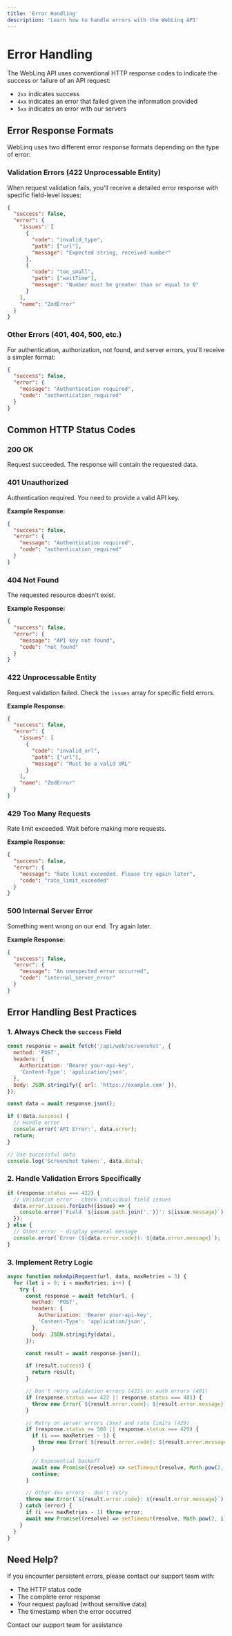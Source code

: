 ```yaml
---
title: 'Error Handling'
description: 'Learn how to handle errors with the WebLinq API'
---
```


# Error Handling

The WebLinq API uses conventional HTTP response codes to indicate the success or failure of an API request:

- `2xx` indicates success
- `4xx` indicates an error that failed given the information provided
- `5xx` indicates an error with our servers

## Error Response Formats

WebLinq uses two different error response formats depending on the type of error:

### Validation Errors (422 Unprocessable Entity)

When request validation fails, you'll receive a detailed error response with specific field-level issues:

```json Validation Error Format
{
  "success": false,
  "error": {
    "issues": [
      {
        "code": "invalid_type",
        "path": ["url"],
        "message": "Expected string, received number"
      },
      {
        "code": "too_small",
        "path": ["waitTime"],
        "message": "Number must be greater than or equal to 0"
      }
    ],
    "name": "ZodError"
  }
}
```

### Other Errors (401, 404, 500, etc.)

For authentication, authorization, not found, and server errors, you'll receive a simpler format:

```json Simple Error Format
{
  "success": false,
  "error": {
    "message": "Authentication required",
    "code": "authentication_required"
  }
}
```

## Common HTTP Status Codes

### 200 OK

Request succeeded. The response will contain the requested data.

### 401 Unauthorized

Authentication required. You need to provide a valid API key.

**Example Response:**

```json
{
  "success": false,
  "error": {
    "message": "Authentication required",
    "code": "authentication_required"
  }
}
```

### 404 Not Found

The requested resource doesn't exist.

**Example Response:**

```json
{
  "success": false,
  "error": {
    "message": "API key not found",
    "code": "not_found"
  }
}
```

### 422 Unprocessable Entity

Request validation failed. Check the `issues` array for specific field errors.

**Example Response:**

```json
{
  "success": false,
  "error": {
    "issues": [
      {
        "code": "invalid_url",
        "path": ["url"],
        "message": "Must be a valid URL"
      }
    ],
    "name": "ZodError"
  }
}
```

### 429 Too Many Requests

Rate limit exceeded. Wait before making more requests.

**Example Response:**

```json
{
  "success": false,
  "error": {
    "message": "Rate limit exceeded. Please try again later",
    "code": "rate_limit_exceeded"
  }
}
```

### 500 Internal Server Error

Something went wrong on our end. Try again later.

**Example Response:**

```json
{
  "success": false,
  "error": {
    "message": "An unexpected error occurred",
    "code": "internal_server_error"
  }
}
```

## Error Handling Best Practices

### 1. Always Check the `success` Field

```javascript
const response = await fetch('/api/web/screenshot', {
  method: 'POST',
  headers: {
    Authorization: 'Bearer your-api-key',
    'Content-Type': 'application/json',
  },
  body: JSON.stringify({ url: 'https://example.com' }),
});

const data = await response.json();

if (!data.success) {
  // Handle error
  console.error('API Error:', data.error);
  return;
}

// Use successful data
console.log('Screenshot taken:', data.data);
```

### 2. Handle Validation Errors Specifically

```javascript
if (response.status === 422) {
  // Validation error - check individual field issues
  data.error.issues.forEach((issue) => {
    console.error(`Field '${issue.path.join('.')}': ${issue.message}`);
  });
} else {
  // Other error - display general message
  console.error(`Error (${data.error.code}): ${data.error.message}`);
}
```

### 3. Implement Retry Logic

```javascript
async function makeApiRequest(url, data, maxRetries = 3) {
  for (let i = 0; i < maxRetries; i++) {
    try {
      const response = await fetch(url, {
        method: 'POST',
        headers: {
          Authorization: 'Bearer your-api-key',
          'Content-Type': 'application/json',
        },
        body: JSON.stringify(data),
      });

      const result = await response.json();

      if (result.success) {
        return result;
      }

      // Don't retry validation errors (422) or auth errors (401)
      if (response.status === 422 || response.status === 401) {
        throw new Error(`${result.error.code}: ${result.error.message}`);
      }

      // Retry on server errors (5xx) and rate limits (429)
      if (response.status >= 500 || response.status === 429) {
        if (i === maxRetries - 1) {
          throw new Error(`${result.error.code}: ${result.error.message}`);
        }

        // Exponential backoff
        await new Promise((resolve) => setTimeout(resolve, Math.pow(2, i) * 1000));
        continue;
      }

      // Other 4xx errors - don't retry
      throw new Error(`${result.error.code}: ${result.error.message}`);
    } catch (error) {
      if (i === maxRetries - 1) throw error;
      await new Promise((resolve) => setTimeout(resolve, Math.pow(2, i) * 1000));
    }
  }
}
```

## Need Help?

If you encounter persistent errors, please contact our support team with:

- The HTTP status code
- The complete error response
- Your request payload (without sensitive data)
- The timestamp when the error occurred

<Card title="Get Support" icon="envelope" href="mailto:support@weblinq.dev">
  Contact our support team for assistance
</Card>
